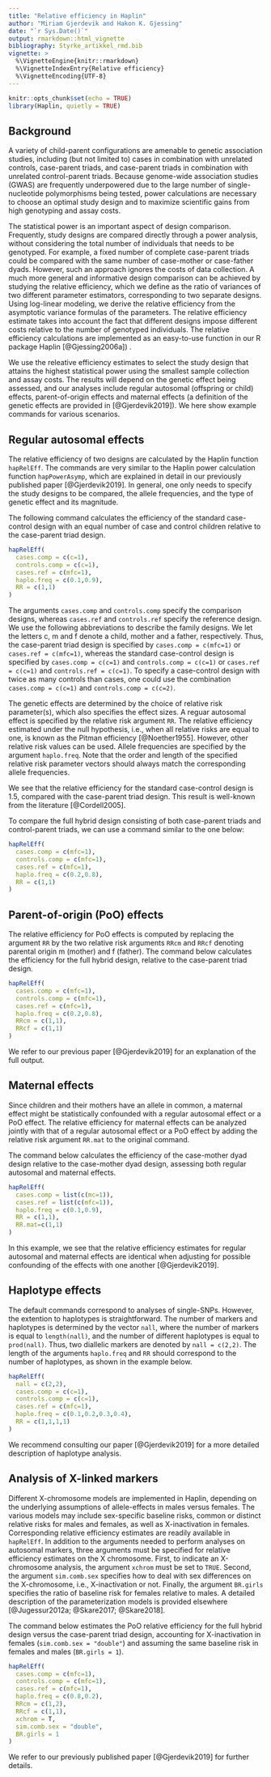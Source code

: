 ```yaml
---
title: "Relative efficiency in Haplin"
author: "Miriam Gjerdevik and Hakon K. Gjessing"
date: "`r Sys.Date()`"
output: rmarkdown::html_vignette
bibliography: Styrke_artikkel_rmd.bib
vignette: >
  %\VignetteEngine{knitr::rmarkdown}
  %\VignetteIndexEntry{Relative efficiency}
  %\VignetteEncoding{UTF-8}
---
```


```r
knitr::opts_chunk$set(echo = TRUE)
library(Haplin, quietly = TRUE)
```


## Background
A variety of child-parent configurations are amenable to genetic association studies, including (but not limited to) cases in combination with unrelated controls, case-parent triads, and case-parent triads in combination with unrelated control-parent triads. Because genome-wide association studies (GWAS) are frequently underpowered due to the large number of single-nucleotide polymorphisms being tested, power calculations are necessary to choose an optimal study design and to maximize scientific gains from high genotyping and assay costs.

The statistical power is an important aspect of design comparison. Frequently, study designs are compared directly through a power analysis, without considering the total number of individuals that needs to be genotyped. For example, a fixed number of complete case-parent triads could be compared with the same number of case-mother or case-father dyads. However, such an approach ignores the costs of data collection. A much more general and informative design comparison can be achieved by studying the relative efficiency, which we define as the ratio of variances of two different parameter estimators, corresponding to two separate designs. Using log-linear modeling, we derive the relative efficiency from the asymptotic variance formulas of the parameters. The relative efficiency estimate takes into account the fact that different designs impose different costs relative to the number of genotyped individuals. The relative efficiency calculations are implemented as an easy-to-use function in our R package Haplin [@Gjessing2006a]) .

We use the releative efficiency estimates to select the study design that attains the highest statistical power using the smallest sample collection and assay costs. The results will depend on the genetic effect being assessed, and our analyses include regular autosomal (offspring or child) effects, parent-of-origin effects and maternal effects (a definition of the genetic effects are provided in [@Gjerdevik2019]). We here show example commands for various scenarios.



## Regular autosomal effects
The relative efficiency of two designs are calculated by the Haplin function `hapRelEff`.
The commands are very similar to the Haplin power calculation function `hapPowerAsymp`, which are explained in detail in our previously published paper [@Gjerdevik2019].
In general, one only needs to specify the study designs to be compared, the allele frequencies, and the type of genetic effect and its magnitude.

The following command calculates the efficiency of the standard case-control design with an equal number of case and control children relative to the case-parent triad design.
```r
hapRelEff(
  cases.comp = c(c=1), 
  controls.comp = c(c=1),
  cases.ref = c(mfc=1),
  haplo.freq = c(0.1,0.9),
  RR = c(1,1)
)
```

The arguments `cases.comp` and  `controls.comp` specify the comparison designs, whereas  `cases.ref` and  `controls.ref` specify the reference design. We use the following abbreviations to describe the family designs. We let the letters c, m and f denote a child, mother and a father, respectively. Thus, the case-parent triad design is specified by `cases.comp = c(mfc=1)` or `cases.ref = c(mfc=1)`, whereas the standard case-control design is specified by `cases.comp = c(c=1)` and `controls.comp = c(c=1)`
or `cases.ref = c(c=1)` and `controls.ref = c(c=1)`. To specify a case-control design with twice as many controls than cases, one could use the combination `cases.comp = c(c=1)` and `controls.comp = c(c=2)`.

The genetic effects are determined by the choice of relative risk parameter(s),
which also specifies the effect sizes. A reguar autosomal effect is specified by the relative risk
argument `RR`. The relative efficiency estimated under the null hypothesis, i.e., when all relative risks are equal to one, is known as the Pitman efficiency [@Noether1955]. However, other relative risk values can be used. Allele frequencies are specified by the argument `haplo.freq`. Note that the order and length of the specified relative risk parameter vectors should always match the corresponding allele frequencies.

We see that the relative efficiency for the standard case-control design is 1.5, compared with the case-parent triad design. This result is well-known from the literature [@Cordell2005].

To compare the full hybrid design consisting of both case-parent triads and control-parent triads, we can use a command similar to the one below:

```r
hapRelEff(
  cases.comp = c(mfc=1), 
  controls.comp = c(mfc=1),
  cases.ref = c(mfc=1),
  haplo.freq = c(0.2,0.8),
  RR = c(1,1)
)
```

## Parent-of-origin (PoO) effects

The relative efficiency for PoO effects is computed by replacing the argument `RR`
by the two relative risk arguments `RRcm` and `RRcf` denoting parental origin m (mother) and f (father).
The command below calculates the efficiency for the full hybrid design, relative to the case-parent triad design.

```r
hapRelEff(
  cases.comp = c(mfc=1), 
  controls.comp = c(mfc=1),
  cases.ref = c(mfc=1),
  haplo.freq = c(0.2,0.8),
  RRcm = c(1,1),
  RRcf = c(1,1)
)
```

We refer to our previous paper [@Gjerdevik2019] for an explanation of the full output.

## Maternal effects

Since children and their mothers have an allele in common, a maternal
effect might be statistically confounded with a regular autosomal effect or a PoO effect. The relative efficiency for maternal effects can be analyzed jointly with that of a regular autosomal effect or a PoO effect by adding the relative risk argument `RR.mat` to the original command. 

The command below calculates the efficiency of the case-mother dyad design relative to the case-mother dyad design, assessing both regular autosomal and maternal effects.

```r
hapRelEff(
  cases.comp = list(c(mc=1)), 
  cases.ref = list(c(mfc=1)),
  haplo.freq = c(0.1,0.9),
  RR = c(1,1),
  RR.mat=c(1,1)
)
```

In this example, we see that the relative efficiency estimates for regular autosomal and maternal effects are identical when adjusting for possible confounding of the effects with one another [@Gjerdevik2019].


## Haplotype effects

The default commands correspond to analyses of single-SNPs. However, the extention to haplotypes is straightforward. The number of markers and haplotypes is determined by the vector `nall`, where the number of markers is equal to `length(nall)`, and the number of different haplotypes is equal to `prod(nall)`. Thus, two diallelic markers are denoted by `nall = c(2,2)`. The length of the arguments `haplo.freq` and `RR` should correspond to the number of haplotypes, as shown in the example below.

```r
hapRelEff(
  nall = c(2,2),
  cases.comp = c(c=1), 
  controls.comp = c(c=1),
  cases.ref = c(mfc=1),
  haplo.freq = c(0.1,0.2,0.3,0.4),
  RR = c(1,1,1,1)
)
```

We recommend consulting our paper [@Gjerdevik2019] for a more detailed description of haplotype analysis.

## Analysis of X-linked markers

Different X-chromosome models are implemented in Haplin, depending on the underlying assumptions of allele-effects in males versus females. The various models may include sex-specific baseline risks, common or distinct relative risks for males and females, as well as X-inactivation in  females.  Corresponding relative efficiency estimates are readily available in `hapRelEff`. In addition to the arguments needed to perform analyses on autosomal markers, three arguments must be specified for relative efficiency estimates on the X chromosome. First, to indicate an X-chromosome analysis, the argument `xchrom` must be set to `TRUE`. Second, the argument `sim.comb.sex` specifies how to deal with sex differences on the X-chromosome, i.e., X-inactivation or not. Finally, the argument `BR.girls` specifies the ratio of baseline risk for females relative to males. A detailed description of the parameterization models is provided elsewhere [@Jugessur2012a; @Skare2017; @Skare2018].

The command below estimates the PoO relative efficiency for the full hybrid design versus the case-parent triad design, accounting for X-inactivation in females (`sim.comb.sex = "double"`) and assuming the same baseline risk in females and males (`BR.girls = 1`).

```r
hapRelEff(
  cases.comp = c(mfc=1),
  controls.comp = c(mfc=1), 
  cases.ref = c(mfc=1),
  haplo.freq = c(0.8,0.2), 
  RRcm = c(1,2),
  RRcf = c(1,1),
  xchrom = T, 
  sim.comb.sex = "double",
  BR.girls = 1
)
```

We refer to our previously published paper [@Gjerdevik2019] for further details.

